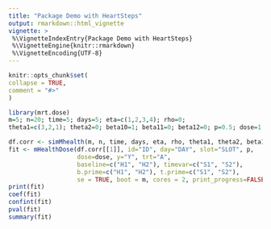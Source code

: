 ```yaml
---
title: "Package Demo with HeartSteps"
output: rmarkdown::html_vignette
vignette: >
 %\VignetteIndexEntry{Package Demo with HeartSteps}
 %\VignetteEngine{knitr::rmarkdown}
 %\VignetteEncoding{UTF-8}
---
```


```r
knitr::opts_chunk$set(
collapse = TRUE,
comment = "#>"
)
```

```r
library(mrt.dose)
m=5; n=20; time=5; days=5; eta=c(1,2,3,4); rho=0;
theta1=c(3,2,1); theta2=0; beta10=1; beta11=0; beta12=0; p=0.5; dose=1

df.corr <- simMhealth(m, n, time, days, eta, rho, theta1, theta2, beta10, beta11, beta12, p)
fit <- mHealthDose(df.corr[[1]], id="ID", day="DAY", slot="SLOT", p, 
                   dose=dose, y="Y", trt="A",
                   baseline=c("H1", "H2"), timevar=c("S1", "S2"), 
                   b.prime=c("H1", "H2"), t.prime=c("S1", "S2"),
                   se = TRUE, boot = m, cores = 2, print_progress=FALSE)
print(fit)
coef(fit)
confint(fit)
pval(fit)
summary(fit)
```
